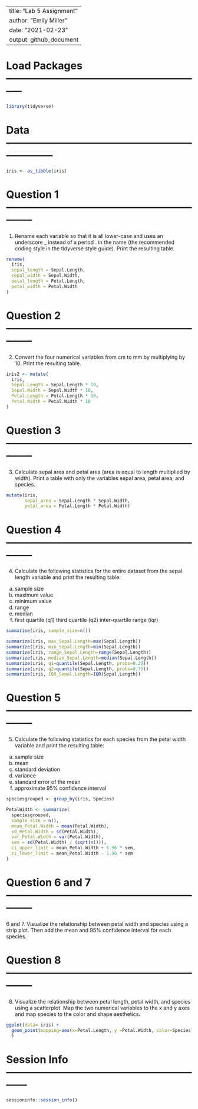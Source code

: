 
---
title: "Lab 5 Assignment"
author: "Emily Miller"
date: "2021-02-23"
output: github_document
---



# Load Packages -----------------------------------------------------------

```r
library(tidyverse)
```



# Data --------------------------------------------------------------------

```r
iris <- as_tibble(iris)
```



# Question 1 --------------------------------------------------------------

1. Rename each variable so that it is all lower-case and uses an underscore _ instead of a period . in the name (the recommended coding style in the tidyverse style guide). Print the resulting table.

```r
rename(
  iris,
  sepal_length = Sepal.Length,
  sepal_width = Sepal.Width,
  petal_length = Petal.Length,
  petal_width = Petal.Width
)
```



# Question 2 --------------------------------------------------------------

2. Convert the four numerical variables from cm to mm by multiplying by 10. Print the resulting table.

```r
iris2 <- mutate(
  iris,
  Sepal.Length = Sepal.Length * 10,
  Sepal.Width = Sepal.Width * 10,
  Petal.Length = Petal.Length * 10,
  Petal.Width = Petal.Width * 10
)
```



# Question 3 --------------------------------------------------------------

3. Calculate sepal area and petal area (area is equal to length multiplied by width). Print a table with only the variables sepal area, petal area, and species.


```r
mutate(iris,
       sepal_area = Sepal.Length * Sepal.Width,
       petal_area = Petal.Length * Petal.Width)
```


# Question 4 --------------------------------------------------------------

4. Calculate the following statistics for the entire dataset from the sepal length variable and print the resulting table:

  a. sample size
  b. maximum value
  c. minimum value
  d. range
  e. median
  f. first quartile (q1)
third quartile (q2)
inter-quartile range (iqr)


```r
summarise(iris, sample_size=n())

summarize(iris, max_Sepal.Length=max(Sepal.Length))
summarize(iris, min_Sepal.Length=min(Sepal.Length))
summarize(iris, range_Sepal.Length=range(Sepal.Length))
summarize(iris, median_Sepal.Length=median(Sepal.Length))
summarize(iris, q1=quantile(Sepal.Length, probs=0.25))
summarize(iris, q2=quantile(Sepal.Length, probs=0.75))
summarize(iris, IQR_Sepal.Length=IQR(Sepal.Length))
```



# Question 5 --------------------------------------------------------------

5. Calculate the following statistics for each species from the petal width variable and print the resulting table:

  a. sample size
  b. mean
  c. standard deviation
  d. variance
  e. standard error of the mean
  f. approximate 95% confidence interval
  
  
```r
speciesgrouped <- group_by(iris, Species)

PetalWidth <- summarize(
  speciesgrouped,
  sample_size = n(),
  mean_Petal.Width = mean(Petal.Width),
  sd_Petal.Width = sd(Petal.Width),
  var_Petal.Width = var(Petal.Width),
  sem = sd(Petal.Width) / (sqrt(n())),
  ci_upper_limit = mean_Petal.Width + 1.96 * sem,
  ci_lower_limit = mean_Petal.Width - 1.96 * sem
)
```

# Question 6 and 7--------------------------------------------------------------

6 and 7. Visualize the relationship between petal width and species using a strip plot. Then add the mean and 95% confidence interval for each species.




# Question 8 --------------------------------------------------------------

8. Visualize the relationship between petal length, petal width, and species using a scatterplot. Map the two numerical variables to the x and y axes and map species to the color and shape aesthetics.

```r
ggplot(data= iris) +
  geom_point(mapping=aes(x=Petal.Length, y =Petal.Width, color=Species),
  )
```


# Session Info ------------------------------------------------------------

```r
sessioninfo::session_info()
```